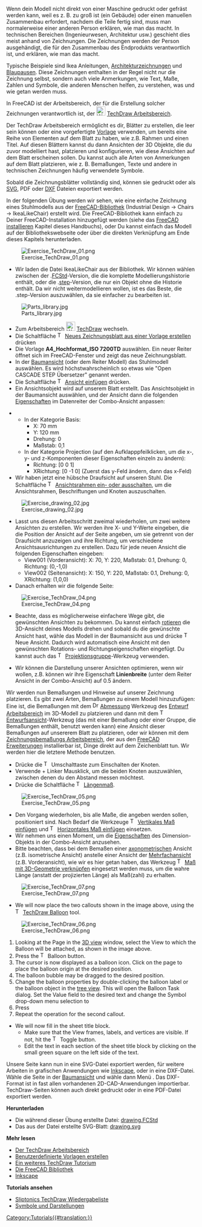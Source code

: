 <languages/>

{{Docnav/de
|[[Manual:Preparing models for 3D printing/de|Modelle für den 3D Druck vorbereiten]]
|[[Manual:BIM modeling/de|BIM Modellierung]]
|[[Manual:Introduction/de|Handbuch Start]]
|IconC=Crystal Clear manual.png
}}

{{Manual:TOC}}

Wenn dein Modell nicht direkt von einer Maschine gedruckt oder gefräst werden kann, weil es z. B. zu groß ist (ein Gebäude) oder einen manuellen Zusammenbau erfordert, nachdem die Teile fertig sind, muss man normalerweise einer anderen Person erklären, wie man das macht. In technischen Bereichen (Ingenieurwesen, Architektur usw.) geschieht dies meist anhand von Zeichnungen. Die Zeichnungen werden der Person ausgehändigt, die für den Zusammenbau des Endprodukts verantwortlich ist, und erklären, wie man das macht.

Typische Beispiele sind Ikea Anleitungen, [https://en.wikipedia.org/wiki/Architectural_drawing Architekturzeichnungen] und [https://en.wikipedia.org/wiki/Blueprint Blaupausen]. Diese Zeichnungen enthalten in der Regel nicht nur die Zeichnung selbst, sondern auch viele Anmerkungen, wie Text, Maße, Zahlen und Symbole, die anderen Menschen helfen, zu verstehen, was und wie getan werden muss.

In FreeCAD ist der Arbeitsbereich, der für die Erstellung solcher Zeichnungen verantwortlich ist, der [[Image:Workbench_TechDraw.svg|24px]] [[TechDraw_Workbench/de|TechDraw Arbeitsbereich]]. 

Der TechDraw Arbeitsbereich ermöglicht es dir, Blätter zu erstellen, die leer sein können oder eine vorgefertigte [[TechDraw_Templates/de|Vorlage]] verwenden, um bereits eine Reihe von Elementen auf dem Blatt zu haben, wie z.B. Rahmen und einen Titel. Auf diesen Blättern kannst du dann Ansichten der 3D Objekte, die du zuvor modelliert hast, platzieren und konfigurieren, wie diese Ansichten auf dem Blatt erscheinen sollen. Du kannst auch alle Arten von Anmerkungen auf dem Blatt platzieren, wie z. B. Bemaßungen, Texte und andere in technischen Zeichnungen häufig verwendete Symbole.

Sobald die Zeichnungsblätter vollständig sind, können sie gedruckt oder als [https://en.wikipedia.org/wiki/Scalable_Vector_Graphics SVG], PDF oder [https://en.wikipedia.org/wiki/AutoCAD_DXF DXF] Dateien exportiert werden.

In der folgenden Übung werden wir sehen, wie eine einfache Zeichnung eines Stuhlmodells aus der [https://github.com/FreeCAD/FreeCAD-library FreeCAD-Bibliothek] (Industrial Design → Chairs → IkeaLikeChair) erstellt wird. Die FreeCAD-Bibliothek kann einfach zu Deiner FreeCAD-Installation hinzugefügt werden (siehe das [[Installing/de|FreeCAD installieren]] Kapitel dieses Handbuchs), oder Du kannst einfach das Modell auf der Bibliothekswebseite oder über die direkten Verknüpfung am Ende dieses Kapitels herunterladen.

[[Image:Exercise_TechDraw_01.png]]

* Wir laden die Datei IkeaLikeChair aus der Bibliothek. Wir können wählen zwischen der .[[File_Format_FCStd/de|FCStd]]-Version, die die komplette Modellierungshistorie enthält, oder die .[[STEP/de|step]]-Version, die nur ein Objekt ohne die Historie enthält. Da wir nicht weitermodellieren wollen, ist es das Beste, die .step-Version auszuwählen, da sie einfacher zu bearbeiten ist.

[[Image:Parts_library.jpg]]

* Zum Arbeitsbereich [[Image:Workbench_TechDraw.svg|24px]] [[TechDraw_Workbench/de|TechDraw]] wechseln.
* Die Schaltfläche [[Image:TechDraw_PageTemplate.svg|16px]] [[TechDraw_PageTemplate/de|Neues Zeichnungsblatt aus einer Vorlage erstellen]] drücken
* Die Vorlage '''A4_Hochformat_ISO 7200TD''' auswählen. Ein neuer Reiter öffnet sich im FreeCAD-Fenster und zeigt das neue Zeichnungsblatt.
* In der [[Tree_View/de|Baumansicht]] (oder dem Reiter Modell) das Stuhlmodell auswählen. Es wird höchstwahrscheinlich so etwas wie "Open CASCADE STEP Übersetzer" genannt werden.
* Die Schaltfläche [[Image:TechDraw_View.svg|16px]] [[TechDraw_View/de|Ansicht einfügen]] drücken.
* Ein Ansichtsobjekt wird auf unserem Blatt erstellt. Das Ansichtsobjekt in der Baumansicht auswählen, und der Ansicht dann die folgenden [[TechDraw_View/de#Properties|Eigenschaften]] im Datenreiter der Combo-Ansicht anpassen:

** In der Kategorie Basis:
*** X: 70 mm
*** Y: 120 mm
*** Drehung: 0
*** Maßstab: 0,1
** In der Kategorie Projection (auf den Aufklapppfeilklicken, um die x-, y- und z-Komponenten dieser Eigenschaften einzeln zu ändern):
*** Richtung: [0 0 1]
*** XRichtung: [0 -1 0] (Zuerst das y-Feld ändern, dann das x-Feld)
* Wir haben jetzt eine hübsche Draufsicht auf unseren Stuhl. Die Schaltfläche [[Image:TechDraw_ToggleFrame.svg|16px]] [[TechDraw_ToggleFrame/de|Ansichtsrahmen ein- oder ausschalten]], um die Ansichtsrahmen, Beschriftungen und Knoten auszuschalten.

[[Image:Exercise_drawing_02.jpg]]

* Lasst uns diesen Arbeitsschritt zweimal wiederholen, um zwei weitere Ansichten zu erstellen. Wir werden ihre X- und Y-Werte eingeben, die die Position der Ansicht auf der Seite angeben, um sie getrennt von der Draufsicht anzuzeigen und ihre Richtung, um verschiedene Ansichtsausrichtungen zu erstellen. Dazu für jede neuen Ansicht die folgenden Eigenschaften eingeben:
** View001 (Vorderansicht): X: 70, Y: 220, Maßstab: 0.1, Drehung: 0, Richtung: (0,-1,0)
** View002 (Seitenansicht): X: 150, Y: 220, Maßstab: 0.1, Drehung: 0, XRichtung: (1,0,0)
* Danach erhalten wir die folgende Seite:

[[Image:Exercise_TechDraw_04.png]]

* Beachte, dass es möglicherweise einfachere Wege gibt, die gewünschten Ansichten zu bekommen. Du kannst einfach [[Manual:Navigating in the 3D view/de|rotieren]] die 3D-Ansicht deines Modells drehen und sobald du die gewünschte Ansicht hast, wähle das Modell in der Baumansicht aus und drücke [[Image:TechDraw_View.svg|16px]] Neue Ansicht. Dadurch wird automatisch eine Ansicht mit den gewünschten Rotations- und Richtungseigenschaften eingefügt. Du kannst auch das [[Image:TechDraw_ProjectionGroup.svg|16px]] [[TechDraw_ProjectionGroup/de|Projektionsgruppe]]-Werkzeug verwenden.

* Wir können die Darstellung unserer Ansichten optimieren, wenn wir wollen, z.B. können wir ihre Eigenschaft '''Linienbreite''' (unter dem Reiter Ansicht in der Combo-Ansicht) auf 0.5 ändern.

Wir werden nun Bemaßungen und Hinweise auf unserer Zeichnung platzieren. Es gibt zwei Arten, Bemaßungen zu einem Modell hinzuzufügen: Eine ist, die Bemaßungen  mit dem [[Image:Draft_Dimension.svg|16px]] [[Draft_Dimension/de|Abmessung]] Werkzeug des [[Draft_Workbench/de|Entwurf Arbeitsbereich]] im 3D-Modell zu platzieren und dann mit dem [[Image:TechDraw_DraftView.svg|16px]] [[TechDraw_DraftView/de|Entwurfsansicht]]-Werkzeug (das mit einer Bemaßung oder einer Gruppe, die Bemaßungen enthält, benutzt werden kann) eine Ansicht dieser Bemaßungen auf unsererem Blatt zu platzieren, oder wir können mit dem [https://github.com/hamish2014/FreeCAD_drawing_dimensioning Zeichnungsbemaßungs Arbeitsbereich], der aus den [https://github.com/FreeCAD/FreeCAD-addons FreeCAD Erweiterungen] installierbar ist, Dinge direkt auf dem Zeichenblatt tun. Wir werden hier die letztere Methode benutzen.

* Drücke die [[Image:TechDraw_ToggleFrame.svg|16px]] Umschalttaste zum Einschalten der Knoten.
* Verwende {{KEY|Strg}} + Linker Mausklick, um die beiden Knoten auszuwählen, zwischen denen du den Abstand messen möchtest.
* Drücke die Schaltfläche [[Image:TechDraw_LengthDimension.svg|16px]] [[TechDraw_LengthDimension/de|Längenmaß]].

[[Image:Exercise_TechDraw_05.png]]

* Den Vorgang wiederholen, bis alle Maße, die angeben werden sollen, positioniert sind. Nach Bedarf die Werkzeuge [[Image:TechDraw_VerticalDimension.svg|16px]] [[TechDraw_VerticalDimension/de|Vertikales Maß einfügen]] und [[Image:TechDraw_HorizontalDimension.svg|16px]] [[TechDraw_HorizontalDimension/de|Horizontales Maß einfügen]] einsetzen. 
* Wir nehmen uns einen Moment, um die [[TechDraw_LengthDimension/de#Eigenschaften|Eigenschaften]] des Dimension-Objekts in der Combo-Ansicht anzusehen.
* Bitte beachten, dass bei dem Bemaßen einer [https://en.wikipedia.org/wiki/Axonometric_projection axonometrischen] Ansicht (z.B. isometrische Ansicht) anstelle einer Ansicht der [https://en.wikipedia.org/wiki/Multiview_projection Mehrfachansicht] (z.B. Vorderansicht), wie wir es hier getan haben, das Werkzeug [[Image:TechDraw_LinkDimension.svg|16px]] [[TechDraw_LinkDimension/de|Maß mit 3D-Geometrie verknüpfen]] eingesetzt werden muss, um die wahre Länge (anstatt der projizierten Länge) als Maß(zahl) zu erhalten.

[[Image:Exercise_TechDraw_07.png]]

* We will now place the two callouts shown in the image above, using the [[Image:TechDraw_Balloon.svg|16px]] [[TechDraw_Balloon|TechDraw Balloon]] tool.

[[Image:Exercise_TechDraw_06.png]]

# Looking at the Page in the [[3D_view|3D view]] window, select the View to which the Balloon will be attached, as shown in the image above.
# Press the [[Image:TechDraw Balloon.svg|16px]] Balloon button.
# The cursor is now displayed as a balloon icon.  Click on the page to place the balloon origin at the desired position.
# The balloon bubble may be dragged to the desired position. 
# Change the balloon properties by double-clicking the balloon label or the balloon object in the [[Tree_view|tree view]]. This will open the Balloon Task dialog. Set the Value field to the desired text and change the Symbol drop-down menu selection to {{MenuCommand|None}} 
# Press {{Button|OK}}
# Repeat the operation for the second callout.
* We will now fill in the sheet title block.
** Make sure that the View frames, labels, and vertices are visible. If not, hit the [[Image:TechDraw_ToggleFrame.svg|16px]] Toggle button.
** Edit the text in each section of the sheet title block by clicking on the small green square on the left side of the text.

Unsere Seite kann nun in eine SVG-Datei exportiert werden, für weitere Arbeiten in grafischen Anwendungen wie [http://www.inkscape.org Inkscape], oder in eine DXF-Datei. Wähle die Seite in der [[Tree_View/de|Baumansicht]] und wähle dann Menü {{MenuCommand|Datei → Export}}. Das DXF-Format ist in fast allen vorhandenen 2D-CAD-Anwendungen importierbar. TechDraw-Seiten können auch direkt gedruckt oder in eine PDF-Datei exportiert werden.

'''Herunterladen'''

* Die während dieser Übung erstellte Datei: [https://github.com/JoshuaCall/FreeCAD-manual/blob/master/files/drawing.FCStd drawing.FCStd]
* Das aus der Datei erstellte SVG-Blatt: [https://github.com/JoshuaCall/FreeCAD-manual/blob/master/files/drawing.svg drawing.svg]

'''Mehr lesen'''

* [[TechDraw_Workbench/de|Der TechDraw Arbeitsbereich]]
* [[TechDraw_TemplateHowTo/de|Benutzerdefinierte Vorlagen erstellen]]
* [[Basic_TechDraw_Tutorial/de|Ein weiteres TechDraw Tutorium]]
* [https://github.com/FreeCAD/FreeCAD-library Die FreeCAD Bibliothek]
* [http://www.inkscape.org Inkscape]

'''Tutorials ansehen'''
* [https://www.youtube.com/watch?v=7LbOmSGW9F0&list=PLEuOia-QxyFKQnmM1U9yVo7eNrK_Mcln8 Sliptonics TechDraw Wiedergabeliste]
* [https://www.youtube.com/watch?v=cggBR1Ghq7k Symbole und Darstellungen]


{{Docnav/de
|[[Manual:Preparing models for 3D printing/de|Modelle für den 3D Druck vorbereiten]]
|[[Manual:BIM modeling/de|BIM Modellierung]]
|[[Manual:Introduction/de|Handbuch Start]]
|IconC=Crystal Clear manual.png
}}

[[Category:Tutorials{{#translation:}}]]